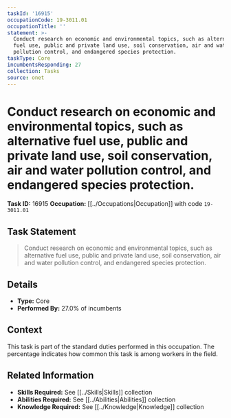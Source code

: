 ```yaml
---
taskId: '16915'
occupationCode: 19-3011.01
occupationTitle: ''
statement: >-
  Conduct research on economic and environmental topics, such as alternative
  fuel use, public and private land use, soil conservation, air and water
  pollution control, and endangered species protection.
taskType: Core
incumbentsResponding: 27
collection: Tasks
source: onet
---
```

# Conduct research on economic and environmental topics, such as alternative fuel use, public and private land use, soil conservation, air and water pollution control, and endangered species protection.

**Task ID:** 16915
**Occupation:** [[../Occupations|Occupation]] with code `19-3011.01`

## Task Statement

> Conduct research on economic and environmental topics, such as alternative fuel use, public and private land use, soil conservation, air and water pollution control, and endangered species protection.

## Details

- **Type:** Core
- **Performed By:** 27.0% of incumbents

## Context

This task is part of the standard duties performed in this occupation. The percentage indicates how common this task is among workers in the field.

## Related Information

- **Skills Required:** See [[../Skills|Skills]] collection
- **Abilities Required:** See [[../Abilities|Abilities]] collection
- **Knowledge Required:** See [[../Knowledge|Knowledge]] collection
